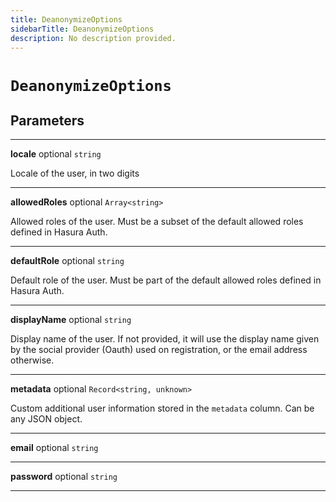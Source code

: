 ```yaml
---
title: DeanonymizeOptions
sidebarTitle: DeanonymizeOptions
description: No description provided.
---
```


# `DeanonymizeOptions`

## Parameters

---

**<span className="parameter-name">locale</span>** <span className="optional-status">optional</span> <code>string</code>

Locale of the user, in two digits

---

**<span className="parameter-name">allowedRoles</span>** <span className="optional-status">optional</span> <code>Array&lt;string&gt;</code>

Allowed roles of the user. Must be a subset of the default allowed roles defined in Hasura Auth.

---

**<span className="parameter-name">defaultRole</span>** <span className="optional-status">optional</span> <code>string</code>

Default role of the user. Must be part of the default allowed roles defined in Hasura Auth.

---

**<span className="parameter-name">displayName</span>** <span className="optional-status">optional</span> <code>string</code>

Display name of the user. If not provided, it will use the display name given by the social provider (Oauth) used on registration, or the email address otherwise.

---

**<span className="parameter-name">metadata</span>** <span className="optional-status">optional</span> <code>Record&lt;string, unknown&gt;</code>

Custom additional user information stored in the `metadata` column. Can be any JSON object.

---

**<span className="parameter-name">email</span>** <span className="optional-status">optional</span> <code>string</code>

---

**<span className="parameter-name">password</span>** <span className="optional-status">optional</span> <code>string</code>

---
